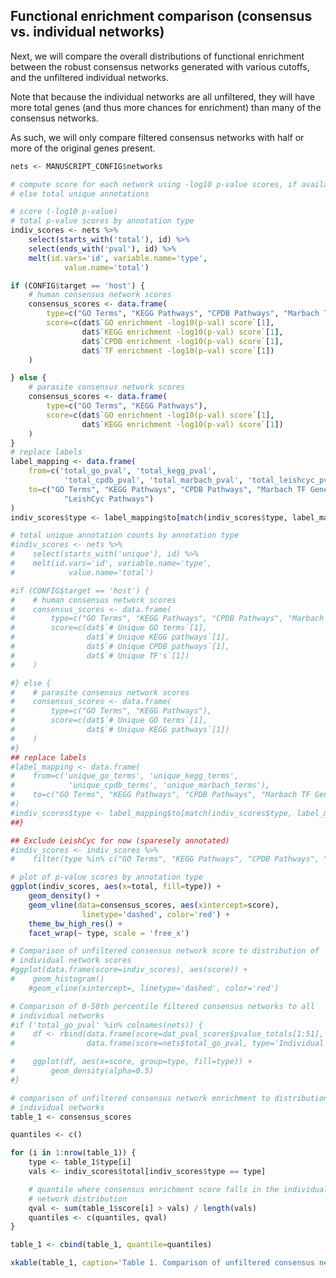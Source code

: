 ## Functional enrichment comparison (consensus vs. individual networks)

Next, we will compare the overall distributions of functional enrichment
between the robust consensus networks generated with various cutoffs, and
the unfiltered individual networks.

Note that because the individual networks are all unfiltered, they will have
more total genes (and thus more chances for enrichment) than many of the
consensus networks.

As such, we will only compare filtered consensus networks with half or more of
the original genes present.

```r
nets <- MANUSCRIPT_CONFIG$networks

# compute score for each network using -log10 p-value scores, if available, or
# else total unique annotations

# score (-log10 p-value)
# total p-value scores by annotation type
indiv_scores <- nets %>%
    select(starts_with('total'), id) %>%
    select(ends_with('pval'), id) %>%
    melt(id.vars='id', variable.name='type',
            value.name='total')

if (CONFIG$target == 'host') {
    # human consensus network scores
    consensus_scores <- data.frame(
        type=c("GO Terms", "KEGG Pathways", "CPDB Pathways", "Marbach TF Genes"),
        score=c(dat$`GO enrichment -log10(p-val) score`[1], 
                dat$`KEGG enrichment -log10(p-val) score`[1],
                dat$`CPDB enrichment -log10(p-val) score`[1], 
                dat$`TF enrichment -log10(p-val) score`[1])
    )

} else {
    # parasite consensus network scores
    consensus_scores <- data.frame(
        type=c("GO Terms", "KEGG Pathways"),
        score=c(dat$`GO enrichment -log10(p-val) score`[1], 
                dat$`KEGG enrichment -log10(p-val) score`[1])
    )
}
# replace labels
label_mapping <- data.frame(
    from=c('total_go_pval', 'total_kegg_pval', 
            'total_cpdb_pval', 'total_marbach_pval', 'total_leishcyc_pval'),
    to=c("GO Terms", "KEGG Pathways", "CPDB Pathways", "Marbach TF Genes",
            "LeishCyc Pathways")
)
indiv_scores$type <- label_mapping$to[match(indiv_scores$type, label_mapping$from)]

# total unique annotation counts by annotation type
#indiv_scores <- nets %>%
#    select(starts_with('unique'), id) %>%
#    melt(id.vars='id', variable.name='type',
#            value.name='total')

#if (CONFIG$target == 'host') {
#    # human consensus network scores
#    consensus_scores <- data.frame(
#        type=c("GO Terms", "KEGG Pathways", "CPDB Pathways", "Marbach TF Genes"),
#        score=c(dat$`# Unique GO terms`[1], 
#                dat$`# Unique KEGG pathways`[1],
#                dat$`# Unique CPDB pathways`[1], 
#                dat$`# Unique TF's`[1])
#    )

#} else {
#    # parasite consensus network scores
#    consensus_scores <- data.frame(
#        type=c("GO Terms", "KEGG Pathways"),
#        score=c(dat$`# Unique GO terms`[1], 
#                dat$`# Unique KEGG pathways`[1])
#    )
#}
## replace labels
#label_mapping <- data.frame(
#    from=c('unique_go_terms', 'unique_kegg_terms', 
#            'unique_cpdb_terms', 'unique_marbach_terms'),
#    to=c("GO Terms", "KEGG Pathways", "CPDB Pathways", "Marbach TF Genes")
#)
#indiv_scores$type <- label_mapping$to[match(indiv_scores$type, label_mapping$from)]
##}

## Exclude LeishCyc for now (sparesely annotated)
#indiv_scores <- indiv_scores %>% 
#    filter(type %in% c("GO Terms", "KEGG Pathways", "CPDB Pathways", "Marbach TF Genes"))

# plot of p-value scores by annotation type
ggplot(indiv_scores, aes(x=total, fill=type)) +
    geom_density() +
    geom_vline(data=consensus_scores, aes(xintercept=score), 
                linetype='dashed', color='red') +
    theme_bw_high_res() +
    facet_wrap(~ type, scale = 'free_x')

# Comparison of unfiltered consensus network score to distribution of
# individual network scores
#ggplot(data.frame(score=indiv_scores), aes(score)) +
#    geom_histogram()
    #geom_vline(xintercept=, linetype='dashed', color='red')

# Comparison of 0-50th percentile filtered consensus networks to all 
# individual networks
#if ('total_go_pval' %in% colnames(nets)) {
#    df <- rbind(data.frame(score=dat_pval_scores$pvalue_totals[1:51], type="Consensus Networks"),
#                data.frame(score=nets$total_go_pval, type='Individual Networks'))

#    ggplot(df, aes(x=score, group=type, fill=type)) +
#        geom_density(alpha=0.5)
#}

```

```r
# comparison of unfiltered consensus network enrichment to distribution of
# individual networks
table_1 <- consensus_scores

quantiles <- c()

for (i in 1:nrow(table_1)) {
    type <- table_1$type[i]
    vals <- indiv_scores$total[indiv_scores$type == type]

    # quantile where consensus enrichment score falls in the individual
    # network distribution
    qval <- sum(table_1$score[i] > vals) / length(vals)
    quantiles <- c(quantiles, qval)
}

table_1 <- cbind(table_1, quantile=quantiles)

xkable(table_1, caption='Table 1. Comparison of unfiltered consensus network to individual networks')
```

